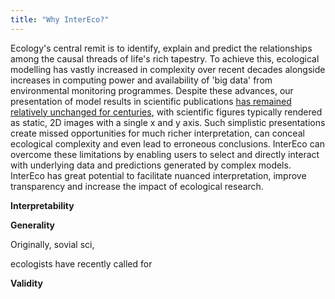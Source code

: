 ```yaml
---
title: "Why InterEco?"
---
```


Ecology\'s central remit is to identify, explain and predict the relationships among the causal threads of life\'s rich tapestry. To achieve this, ecological modelling has vastly increased in complexity over recent decades alongside increases in computing power and availability of \'big data\' from environmental monitoring programmes. Despite these advances, our presentation of model results in scientific publications [has remained relatively unchanged for centuries](https://media.nature.com/original/magazine-assets/d41586-018-01322-9/d41586-018-01322-9.pdf), with scientific figures typically rendered as static, 2D images with a single x and y axis. Such simplistic presentations create missed opportunities for much richer interpretation, can conceal ecological complexity and even lead to erroneous conclusions.
InterEco can overcome these limitations by enabling users to select and directly interact with underlying data and predictions generated by complex models. InterEco has great potential to facilitate nuanced interpretation, improve transparency and increase the impact of ecological research.

**Interpretability**

**Generality**

Originally, sovial sci,

ecologists have recently called for

**Validity**
